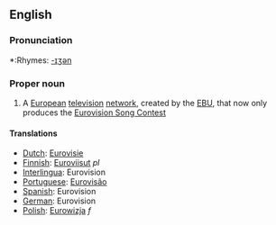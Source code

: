 ==English==

===Pronunciation===
*:Rhymes: [[Rhymes:English:-ɪʒən|-ɪʒən]]

===Proper noun===
{{en-proper noun}}
# A [[European]] [[television]] [[network]], created by the [[EBU]], that now only produces the [[Eurovision Song Contest]]

====Translations====
*[[Dutch]]: [[Eurovisie]]
*[[Finnish]]: [[Euroviisut]] ''pl''
*[[Interlingua]]: Eurovision
*[[Portuguese]]: [[Eurovisão]]
*[[Spanish]]: Eurovision
*[[German]]: Eurovision
*[[Polish]]: [[Eurowizja]] ''f''